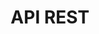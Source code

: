 ---
title: "API REST"
metaTitle: "Integración por API"
metaDescription: "Instrucciones para integrar por API REST"
---